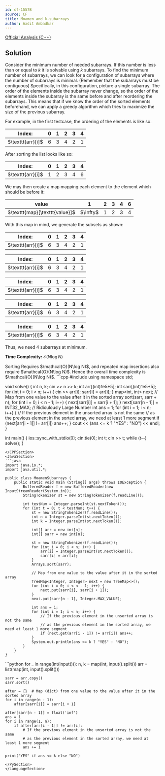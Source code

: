 ```yaml
---
id: cf-1557B
source: CF
title: Moamen and k-subarrays
author: Aadit Ambadkar
---
```


[Official Analysis (C++)](https://codeforces.com/blog/entry/93703)

## Solution

Consider the minimum number of needed subarrays. If this number is less than or equal to $k$ it is solvable using $k$ subarrays.
To find the minimum number of subarrays, we can look for a configuration of subarrays where the number of subarrays is minimal. (Remember that the subarrays must be contiguous)
Specifically, in this configuration, picture a single subarray. The order of the elements inside the subarray never change, so the order of the elements inside the subarray is the same before and after reordering the subarrays.
This means that if we know the order of the sorted elements beforehand, we can apply a greedy algorithm which tries to maximize the size of the previous subarray.

For example, in the first testcase, the ordering of the elements is like so:

<center>
<table>
	<tbody>
		<tr>
			<th>Index:</th>
			<th>0</th>
			<th>1</th>
			<th>2</th>
			<th>3</th>
			<th>4</th>
		</tr>
	</tbody>
	<tbody>
		<tr>
			<td>$\texttt{arr}[i]$</td>
			<td>6</td>
			<td>3</td>
			<td>4</td>
			<td>2</td>
			<td>1</td>
		</tr>
	</tbody>
</table>
</center>

After sorting the list looks like so:

<center>
<table>
	<tbody>
		<tr>
			<th>Index:</th>
			<th>0</th>
			<th>1</th>
			<th>2</th>
			<th>3</th>
			<th>4</th>
		</tr>
	</tbody>
	<tbody>
		<tr>
			<td>$\texttt{arr}[i]$</td>
			<td>1</td>
			<td>2</td>
			<td>3</td>
			<td>4</td>
			<td>6</td>
		</tr>
	</tbody>
</table>
</center>

We may then create a map mapping each element to the element which should be before it:

<center>
<table>
	<tbody>
		<tr>
			<th>value</th>
			<th>1</th>
			<th>2</th>
			<th>3</th>
			<th>4</th>
			<th>6</th>
		</tr>
	</tbody>
	<tbody>
		<tr>
			<td>$\texttt{map}[\texttt{value}]$</td>
			<td>$\infty$</td>
			<td>1</td>
			<td>2</td>
			<td>3</td>
			<td>4</td>
		</tr>
	</tbody>
</table>
</center>

With this map in mind, we generate the subsets as shown:

<center>
<table>
	<tbody>
		<tr>
			<th>Index:</th>
			<th className="bg-yellow-100 dark:bg-yellow-800">0</th>
			<th>1</th>
			<th>2</th>
			<th>3</th>
			<th>4</th>
		</tr>
	</tbody>
	<tbody>
		<tr>
			<td>$\texttt{arr}[i]$</td>
			<td>6</td>
			<td>3</td>
			<td>4</td>
			<td>2</td>
			<td>1</td>
		</tr>
	</tbody>
</table>
</center>

<center>
<table>
	<tbody>
		<tr>
			<th>Index:</th>
			<th className="bg-yellow-100 dark:bg-yellow-800">0</th>
			<th className="bg-green-100 dark:bg-green-800">1</th>
			<th>2</th>
			<th>3</th>
			<th>4</th>
		</tr>
	</tbody>
	<tbody>
		<tr>
			<td>$\texttt{arr}[i]$</td>
			<td>6</td>
			<td>3</td>
			<td>4</td>
			<td>2</td>
			<td>1</td>
		</tr>
	</tbody>
</table>
</center>

<center>
<table>
	<tbody>
		<tr>
			<th>Index:</th>
			<th className="bg-yellow-100 dark:bg-yellow-800">0</th>
			<th className="bg-green-100 dark:bg-green-800">1</th>
			<th className="bg-green-100 dark:bg-green-800">2</th>
			<th>3</th>
			<th>4</th>
		</tr>
	</tbody>
	<tbody>
		<tr>
			<td>$\texttt{arr}[i]$</td>
			<td>6</td>
			<td>3</td>
			<td>4</td>
			<td>2</td>
			<td>1</td>
		</tr>
	</tbody>
</table>
</center>

<center>
<table>
	<tbody>
		<tr>
			<th>Index:</th>
			<th className="bg-yellow-100 dark:bg-yellow-800">0</th>
			<th className="bg-green-100 dark:bg-green-800">1</th>
			<th className="bg-green-100 dark:bg-green-800">2</th>
			<th className="bg-red-100 dark:bg-red-800">3</th>
			<th>4</th>
		</tr>
	</tbody>
	<tbody>
		<tr>
			<td>$\texttt{arr}[i]$</td>
			<td>6</td>
			<td>3</td>
			<td>4</td>
			<td>2</td>
			<td>1</td>
		</tr>
	</tbody>
</table>
</center>

<center>
<table>
	<tbody>
		<tr>
			<th>Index:</th>
			<th className="bg-yellow-100 dark:bg-yellow-800">0</th>
			<th className="bg-green-100 dark:bg-green-800">1</th>
			<th className="bg-green-100 dark:bg-green-800">2</th>
			<th className="bg-red-100 dark:bg-red-800">3</th>
			<th className="bg-blue-100 dark:bg-blue-800">4</th>
		</tr>
	</tbody>
	<tbody>
		<tr>
			<td>$\texttt{arr}[i]$</td>
			<td>6</td>
			<td>3</td>
			<td>4</td>
			<td>2</td>
			<td>1</td>
		</tr>
	</tbody>
</table>
</center>

Thus, we need 4 subarrays at minimum.

**Time Complexity:** $\mathcal{O}(N\log N)$

<Spoiler title="Time Complexity Proof">
Sorting Requires $\mathcal{O}(N\log N)$, and repeated map insertions also require $\mathcal{O}(N\log N)$. Hence the overall time complexity is $\mathcal{O}(N\log N)$.
</Spoiler>
	
<LanguageSection>
<CPPSection>
```cpp
#include <bits/stdc++.h>
using namespace std;
 
void solve() {
	int n, k; cin >> n >> k;
	int arr[(int)1e5+5];
	int sarr[(int)1e5+5];
	for (int i = 0; i < n; i++) {
		cin >> arr[i];
		sarr[i] = arr[i];
	}
	map<int, int> next;  // Map from one value to the value after it in the sorted array
	sort(sarr, sarr + n);
	for (int i = 0; i < n - 1; i++) {
		next[sarr[i]] = sarr[i + 1];
	}
	next[sarr[n - 1]] = INT32_MAX;  // Ridiculously Large Number
	int ans = 1;
	for (int i = 1; i < n; i++) {
		// If the previous element in the unsorted array is not the same 
		// as the previous element in the sorted array, we need at least 1 more segment
		if (next[arr[i - 1]] != arr[i]) ans++; 
	}
	cout << (ans <= k ? "YES" : "NO") << endl;
}
 
int main() {
	ios::sync_with_stdio(0); 
	cin.tie(0);
	int t; 
	cin >> t; 
	while (t--) solve();
}
```
</CPPSection>
<JavaSection>
```java
import java.io.*;
import java.util.*;

public class MoamenSubarrays {
	public static void main (String[] args) throws IOException {
		BufferedReader f = new BufferedReader(new InputStreamReader(System.in));
		StringTokenizer st = new StringTokenizer(f.readLine());
	
		int testNum = Integer.parseInt(st.nextToken());
		for (int t = 0; t < testNum; t++) {
			st = new StringTokenizer(f.readLine());
			int n = Integer.parseInt(st.nextToken());
			int k = Integer.parseInt(st.nextToken());
			
			int[] arr = new int[n];
			int[] sarr = new int[n];
	
			st = new StringTokenizer(f.readLine());
			for (int i = 0; i < n; i++) {
				arr[i] = Integer.parseInt(st.nextToken());
				sarr[i] = arr[i];
			}
			Arrays.sort(sarr);
	
			// Map from one value to the value after it in the sorted array
			TreeMap<Integer, Integer> next = new TreeMap<>(); 
			for (int i = 0; i < n - 1; i++) {
				next.put(sarr[i], sarr[i + 1]);
			}
			next.put(sarr[n - 1], Integer.MAX_VALUE);
								       
			int ans = 1;
			for (int i = 1; i < n; i++) {
				// If the previous element in the unsorted array is not the same 
				// as the previous element in the sorted array, we need at least 1 more segment
				if (next.get(arr[i - 1]) != arr[i]) ans++;
			}
			System.out.println(ans <= k ? "YES" : "NO");
		}
	}
}

```
</JavaSection>
	
<PySection>
```python
for _ in range(int(input())):
	n, k = map(int, input().split())
	arr = list(map(int, input().split()))

	sarr = arr.copy()
	sarr.sort()
	
	after = {}  # Map (dict) from one value to the value after it in the sorted array
	for i in range(n - 1):
		after[sarr[i]] = sarr[i + 1]
	
	after[sarr[n - 1]] = float('inf')
	ans = 1
	for i in range(1, n):
		if after[arr[i - 1]] != arr[i]:
			# If the previous element in the unsorted array is not the same 
			# as the previous element in the sorted array, we need at least 1 more segment
			ans += 1

	print("YES" if ans <= k else "NO")
```
</PySection>
</LanguageSection>

